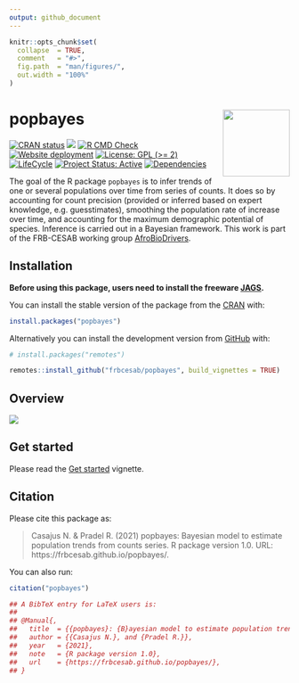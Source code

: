 ```yaml
---
output: github_document
---
```


<!-- README.md is generated from README.Rmd. Please edit that file -->


```r
knitr::opts_chunk$set(
  collapse  = TRUE,
  comment   = "#>",
  fig.path  = "man/figures/",
  out.width = "100%"
)
```



popbayes <img src="man/figures/hexsticker.png" height="120" align="right"/>
=========================================================

<!-- badges: start -->
[![CRAN status](https://www.r-pkg.org/badges/version/popbayes)](https://CRAN.R-project.org/package=popbayes/)
[![](http://cranlogs.r-pkg.org/badges/grand-total/popbayes?color=blue)](https://CRAN.R-project.org/package=popbayes/)
[![R CMD Check](https://github.com/frbcesab/popbayes/actions/workflows/R-CMD-check.yaml/badge.svg)](https://github.com/frbcesab/popbayes/actions/workflows/R-CMD-check.yaml)
[![Website deployment](https://github.com/frbcesab/popbayes/actions/workflows/pkgdown.yaml/badge.svg)](https://github.com/frbcesab/popbayes/actions/workflows/pkgdown.yaml)
[![License: GPL (>= 2)](https://img.shields.io/badge/License-GPL%20%28%3E%3D%202%29-blue.svg)](https://choosealicense.com/licenses/gpl-2.0/)
[![LifeCycle](man/figures/lifecycle/lifecycle-stable.svg)](https://lifecycle.r-lib.org/articles/stages.html#stable)
[![Project Status: Active](https://www.repostatus.org/badges/latest/active.svg)](https://www.repostatus.org/#active)
[![Dependencies](https://tinyverse.netlify.com/badge/popbayes)](https://cran.r-project.org/package=popbayes)
<!-- badges: end -->


The goal of the R package `popbayes` is to infer trends of one or several 
populations over time from series of counts. It does so by accounting for count 
precision (provided or inferred based on expert knowledge, e.g. guesstimates), 
smoothing the population rate of increase over time, and accounting for the maximum 
demographic potential of species. Inference is carried out in a Bayesian framework.
This work is part of the FRB-CESAB working group 
[AfroBioDrivers](https://www.fondationbiodiversite.fr/en/the-frb-in-action/programs-and-projects/le-cesab/afrobiodrivers/).


## Installation

**Before using this package, users need to install the freeware 
[JAGS](https://mcmc-jags.sourceforge.io/).**

You can install the stable version of the package from the [CRAN](https://cran.r-project.org) with:

```r
install.packages("popbayes")
```

Alternatively you can install the development version from [GitHub](https://github.com/) with:

```r
# install.packages("remotes")

remotes::install_github("frbcesab/popbayes", build_vignettes = TRUE)
```



## Overview

![](vignettes/docs/popbayes-diagram.png)


## Get started

Please read the 
[Get started](https://frbcesab.github.io/popbayes/articles/popbayes.html) 
vignette.


## Citation

Please cite this package as: 

> Casajus N. & Pradel R. (2021) popbayes: Bayesian model to estimate population 
trends from counts series. R package version 1.0. URL: https://frbcesab.github.io/popbayes/.

You can also run:

```r
citation("popbayes")

## A BibTeX entry for LaTeX users is:
## 
## @Manual{,
##   title  = {{popbayes}: {B}ayesian model to estimate population trends from counts series,
##   author = {{Casajus N.}, and {Pradel R.}},
##   year   = {2021},
##   note   = {R package version 1.0},
##   url    = {https://frbcesab.github.io/popbayes/},
## }
```
